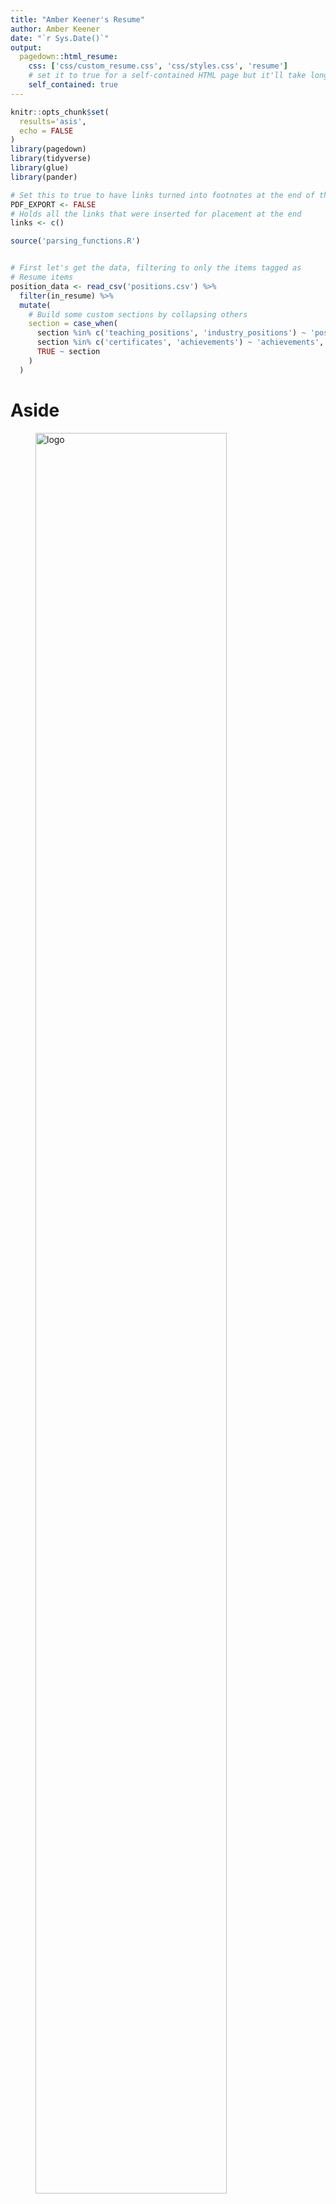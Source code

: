 ```yaml
---
title: "Amber Keener's Resume"
author: Amber Keener
date: "`r Sys.Date()`"
output:
  pagedown::html_resume:
    css: ['css/custom_resume.css', 'css/styles.css', 'resume']
    # set it to true for a self-contained HTML page but it'll take longer to render
    self_contained: true
---
```



```r
knitr::opts_chunk$set(
  results='asis', 
  echo = FALSE
)
library(pagedown)
library(tidyverse)
library(glue)
library(pander)

# Set this to true to have links turned into footnotes at the end of the document
PDF_EXPORT <- FALSE
# Holds all the links that were inserted for placement at the end
links <- c()

source('parsing_functions.R')


# First let's get the data, filtering to only the items tagged as
# Resume items
position_data <- read_csv('positions.csv') %>% 
  filter(in_resume) %>% 
  mutate(
    # Build some custom sections by collapsing others
    section = case_when(
      section %in% c('teaching_positions', 'industry_positions') ~ 'positions', 
      section %in% c('certificates', 'achievements') ~ 'achievements',
      TRUE ~ section
    )
  ) 

```


Aside
================================================================================


![logo](teachinglogo.png){width=85%}

Contact {#contact}
--------------------------------------------------------------------------------



- <i class="fa fa-envelope"></i> Private.Email@gmail.com
- <i class="fa fa-github"></i> github.com/amberlynnk
- <i class="fa fa-phone"></i> (555) 555-5555



Skills {#skills}
--------------------------------------------------------------------------------


```r
skills <- tribble(
  ~skill,               ~level,
  "Classroom Management",5,
  "Earth & Space Science",5,
  "English Literature", 4.5,
  "Math",               4,
  "GIS (ArcMap)",       4,
  "PowerBI",            3.5,
  "Python",             3.5,
  "SQL",                3.5,
  
)
build_skill_bars(skills)
```



Open Source Contributions {#open-source}
--------------------------------------------------------------------------------

Projects available at: `github.com/amberlynnk/<name>`


- `montyhall`: Designed to solve the Monty Hall problem.



More info {#more-info}
--------------------------------------------------------------------------------

References available upon request.


Disclaimer {#disclaimer}
--------------------------------------------------------------------------------

Made w/ [**pagedown**](https://github.com/rstudio/pagedown). 

Source code: [github.com/nstrayer/cv](https://github.com/nstrayer/cv).

Last updated on `r Sys.Date()`.




Main
================================================================================

Amber Keener {#title}
--------------------------------------------------------------------------------

```r
intro_text <- "Passionate educator with a strong background in data analysis. Skilled in using analytical tools to improve educational processes. Committed to using data to improve educational outcomes and promote digital literacy.

Currently searching for a data science position that allows me to interact with students to understand and improve thier educational outcomes. 
"


cat(sanitize_links(intro_text))
```



Education {data-icon=graduation-cap data-concise=true}
--------------------------------------------------------------------------------

```r
position_data %>% print_section('education')
```



Work Experience {data-icon=suitcase}
--------------------------------------------------------------------------------

```r
position_data %>% print_section('positions')
```

Achievements {data-icon=newspaper}
--------------------------------------------------------------------------------


```r
position_data %>% print_section('achievements')
```


